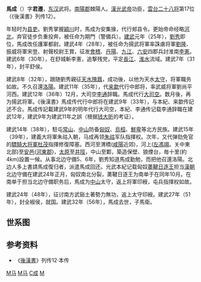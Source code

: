 '''馬成'''（{{bd||？|56年||catIdx=M}}）字'''君遷'''，[[东汉|东汉]]武将。[[南陽郡|南陽郡]]棘陽人。[[漢光武帝|漢光武帝]]功臣，[[雲台二十八将|雲台二十八将]]第17位（《後漢書》列传12）。

年轻时为[[县吏|县吏]]。劉秀掌握[[穎川|穎川]]时，馬成为安集掾，代行郟县令。更始帝命经略[[河北|河北]]，弃官徒步负重投奔，被任命为期門（警備兵）。[[建武_(东汉)|建武]]元年（25年），[[劉秀|劉秀]]即位，馬成改任護軍都尉。建武4年（28年），被任命为揚武将軍率誅虜将軍[[劉隆|劉隆]]、振威将軍宋登、射聲校尉王賞，征发[[會稽|會稽]]、[[丹陽|丹陽]]、[[九江|九江]]、[[六安|六安]]四郡兵討淮南[[李憲|李憲]]。建武6年（30年），在舒城斬李憲，追撃残党，平定[[長江|長江]]、[[淮水|淮水]]流域。建武7年（31年），封平舒侯。

建武8年（32年），跟随劉秀親征[[天水|天水]][[隗囂|隗囂]]，成功後，以他为天水[[太守|太守]]，将軍職务如故。不久召還[[洛陽|洛陽]]。建武11年（35年），代[[来歙|来歙]]代行中郎将，率武威将軍劉尚平河西。建武12年（36年）12月，大司空[[李通|李通]]辞職。馬成代行[[大司空|大司空]]。数月後，再为揚武将軍。《後漢書》馬成传代行中郎将在建武9年（33年），与本紀、来歙传記述不合。馬成传記載建武9年的明年代行大司空，本紀、李通传记载李通辞職在建武12年，建武9年为建武11年之誤（根据[[钱大昕|钱大昕]]的考证）。

建武14年（38年），駐屯[[常山|常山]]、[[中山郡|中山]]防备[[匈奴|匈奴]]、[[烏桓|烏桓]]、[[鮮卑|鮮卑]]等北方民族。建武15年（39年），建義大将軍朱祜入朝，马成再领[[朱祜|朱祜]]军队指揮权。次年，又代弹劾免官的[[驃騎大将軍|驃騎大将軍]][[杜茂|杜茂]]指揮修復障塞。西河至渭橋([[咸陽|咸陽]]近郊)，河上([[左馮翊|左馮翊]]。关中東北部)至[[安邑|安邑]]([[河東郡_(中國)|河東郡]])，[[太原|太原]]至[[井陘|井陘]]，中山至鄴，築造保壁、狼煙台，毎十里(約4km)設置一候。从事北边守備5、6年，劉秀知道馬成勤勉，而把他召還洛陽。北边人多上書請馬成復归者，派遣馬成回还。光武本紀记载匈奴[[醢落尸逐鞮单于|薁鞬日逐王]]担当[[漢朝|漢朝]]北边守備在建武24年正月，匈奴南北分裂，薁鞬日逐王为南单于在同年10月。在南单于担当北边守備职务后，馬成为[[中山郡|中山]]太守，返上将軍印綬，屯兵指揮权如故。

建武24年（48年），征讨南方武谿土著勢力無功，返上太守印綬。建武27年（51年），封全椒侯，就国。建武32年（56年），馬成去世，子馬衛。

==世系图==
<center>
{{chart/start}}
{{chart | | | | | Li |Li=全椒侯[[马成|马成]] }}
{{chart | | | | | |!| }}
{{chart | | | | | We |We=全椒侯[[马卫|马卫]] }}
{{chart | | | | | |!| }}
{{chart | | | | | Xi |Xi=棘陵侯[[马香|马香]] }}
{{chart | | | | | |!| }}
{{chart | | | | | Fe |Fe=棘陵侯[[马丰|马丰]] }}
{{chart | |,|-|-|-|^|-|-|-|.| |}}
{{chart | Xu | | | | | | Ch |Xu=棘陵侯[[马玄|马玄]]|Ch=益阳亭侯[[马昌|马昌]] }}
{{chart | |!| }}
{{chart | Yi |Yi=棘陵侯[[马邑_(东汉)|马邑]] }}
{{chart | |!| }}
{{chart | Ch |Ch=棘陵侯[[马丑|马丑]] }}
{{chart/end}}
</center>

==参考资料==
*《[[後漢書|後漢書]]》列传12·本传
{{雲台二十八将}}
[[Category:東漢軍事人物|M马]]
[[Category:新野人|M马]]
[[Category:马姓|C成]]
[[Category:東漢太守|M]]